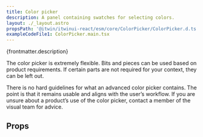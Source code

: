 ```yaml
---
title: Color picker
description: A panel containing swatches for selecting colors.
layout: ./_layout.astro
propsPath: '@itwin/itwinui-react/esm/core/ColorPicker/ColorPicker.d.ts'
exampleCodeFile1: ColorPicker.main.tsx
---
```



<p>{frontmatter.description}</p>

<LiveExample src={frontmatter.exampleCodeFile1} />

The color picker is extremely flexible. Bits and pieces can be used based on product requirements. If certain parts are not required for your context, they can be left out.

There is no hard guidelines for what an advanced color picker contains. The point is that it remains usable and aligns with the user’s workflow. If you are unsure about a product’s use of the color picker, contact a member of the visual team for advice.

## Props

<PropsTable path={frontmatter.propsPath} />
